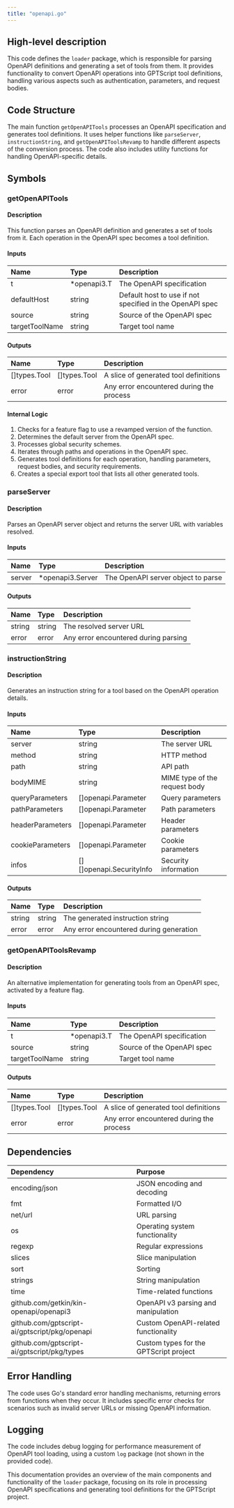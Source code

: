 ```yaml
---
title: "openapi.go"
---
```


## High-level description
This code defines the `loader` package, which is responsible for parsing OpenAPI definitions and generating a set of tools from them. It provides functionality to convert OpenAPI operations into GPTScript tool definitions, handling various aspects such as authentication, parameters, and request bodies.

## Code Structure
The main function `getOpenAPITools` processes an OpenAPI specification and generates tool definitions. It uses helper functions like `parseServer`, `instructionString`, and `getOpenAPIToolsRevamp` to handle different aspects of the conversion process. The code also includes utility functions for handling OpenAPI-specific details.

## Symbols

### getOpenAPITools
#### Description
This function parses an OpenAPI definition and generates a set of tools from it. Each operation in the OpenAPI spec becomes a tool definition.

#### Inputs
| Name | Type | Description |
|:-----|:-----|:------------|
| t | *openapi3.T | The OpenAPI specification |
| defaultHost | string | Default host to use if not specified in the OpenAPI spec |
| source | string | Source of the OpenAPI spec |
| targetToolName | string | Target tool name |

#### Outputs
| Name | Type | Description |
|:-----|:-----|:------------|
| []types.Tool | []types.Tool | A slice of generated tool definitions |
| error | error | Any error encountered during the process |

#### Internal Logic
1. Checks for a feature flag to use a revamped version of the function.
2. Determines the default server from the OpenAPI spec.
3. Processes global security schemes.
4. Iterates through paths and operations in the OpenAPI spec.
5. Generates tool definitions for each operation, handling parameters, request bodies, and security requirements.
6. Creates a special export tool that lists all other generated tools.

### parseServer
#### Description
Parses an OpenAPI server object and returns the server URL with variables resolved.

#### Inputs
| Name | Type | Description |
|:-----|:-----|:------------|
| server | *openapi3.Server | The OpenAPI server object to parse |

#### Outputs
| Name | Type | Description |
|:-----|:-----|:------------|
| string | string | The resolved server URL |
| error | error | Any error encountered during parsing |

### instructionString
#### Description
Generates an instruction string for a tool based on the OpenAPI operation details.

#### Inputs
| Name | Type | Description |
|:-----|:-----|:------------|
| server | string | The server URL |
| method | string | HTTP method |
| path | string | API path |
| bodyMIME | string | MIME type of the request body |
| queryParameters | []openapi.Parameter | Query parameters |
| pathParameters | []openapi.Parameter | Path parameters |
| headerParameters | []openapi.Parameter | Header parameters |
| cookieParameters | []openapi.Parameter | Cookie parameters |
| infos | [][]openapi.SecurityInfo | Security information |

#### Outputs
| Name | Type | Description |
|:-----|:-----|:------------|
| string | string | The generated instruction string |
| error | error | Any error encountered during generation |

### getOpenAPIToolsRevamp
#### Description
An alternative implementation for generating tools from an OpenAPI spec, activated by a feature flag.

#### Inputs
| Name | Type | Description |
|:-----|:-----|:------------|
| t | *openapi3.T | The OpenAPI specification |
| source | string | Source of the OpenAPI spec |
| targetToolName | string | Target tool name |

#### Outputs
| Name | Type | Description |
|:-----|:-----|:------------|
| []types.Tool | []types.Tool | A slice of generated tool definitions |
| error | error | Any error encountered during the process |

## Dependencies
| Dependency | Purpose |
|:-----------|:--------|
| encoding/json | JSON encoding and decoding |
| fmt | Formatted I/O |
| net/url | URL parsing |
| os | Operating system functionality |
| regexp | Regular expressions |
| slices | Slice manipulation |
| sort | Sorting |
| strings | String manipulation |
| time | Time-related functions |
| github.com/getkin/kin-openapi/openapi3 | OpenAPI v3 parsing and manipulation |
| github.com/gptscript-ai/gptscript/pkg/openapi | Custom OpenAPI-related functionality |
| github.com/gptscript-ai/gptscript/pkg/types | Custom types for the GPTScript project |

## Error Handling
The code uses Go's standard error handling mechanisms, returning errors from functions when they occur. It includes specific error checks for scenarios such as invalid server URLs or missing OpenAPI information.

## Logging
The code includes debug logging for performance measurement of OpenAPI tool loading, using a custom `log` package (not shown in the provided code).

This documentation provides an overview of the main components and functionality of the `loader` package, focusing on its role in processing OpenAPI specifications and generating tool definitions for the GPTScript project.
